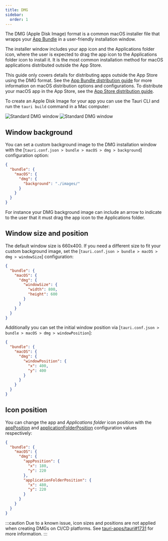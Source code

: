 ```yaml
---
title: DMG
sidebar:
  order: 1
---
```



The DMG (Apple Disk Image) format is a common macOS installer file that wrapps your [App Bundle][App Bundle distribution guide] in a user-friendly installation window.

The installer window includes your app icon and the Applications folder icon, where the user is expected to drag the app icon to the Applications folder icon to install it.
It is the most common installation method for macOS applications distributed outside the App Store.

This guide only covers details for distributing apps outside the App Store using the DMG format.
See the [App Bundle distribution guide] for more information on macOS distribution options and configurations.
To distribute your macOS app in the App Store, see the [App Store distribution guide].

To create an Apple Disk Image for your app you can use the Tauri CLI and run the `tauri build` command in a Mac computer:

<CommandTabs
  npm="npm run tauri build --bundles dmg"
  yarn="yarn tauri build --bundles dmg"
  pnpm="pnpm tauri build --bundles dmg"
  cargo="cargo tauri build --bundles dmg"
/>

<Image
  class="dark:sl-hidden"
  src={StandardDmgLight}
  alt="Standard DMG window"
/>
<Image
  class="light:sl-hidden"
  src={StandardDmgDark}
  alt="Standard DMG window"
/>

## Window background

You can set a custom background image to the DMG installation window with the [`tauri.conf.json > bundle > macOS > dmg > background`] configuration option:

```json title="tauri.conf.json" ins={4-6}
{
  "bundle": {
    "macOS": {
      "dmg": {
        "background": "./images/"
      }
    }
  }
}
```

For instance your DMG background image can include an arrow to indicate to the user that it must drag the app icon to the Applications folder.

## Window size and position

The default window size is 660x400. If you need a different size to fit your custom background image, set the [`tauri.conf.json > bundle > macOS > dmg > windowSize`] configuration:

```json title="tauri.conf.json" ins={5-8}
{
  "bundle": {
    "macOS": {
      "dmg": {
        "windowSize": {
          "width": 800,
          "height": 600
        }
      }
    }
  }
}
```

Additionally you can set the initial window position via [`tauri.conf.json > bundle > macOS > dmg > windowPosition`]:

```json title="tauri.conf.json" ins={5-8}
{
  "bundle": {
    "macOS": {
      "dmg": {
        "windowPosition": {
          "x": 400,
          "y": 400
        }
      }
    }
  }
}
```

## Icon position

You can change the app and _Applications folder_ icon position
with the [appPosition] and [applicationFolderPosition] configuration values respectively:

```json title="tauri.conf.json" ins={5-12}
{
  "bundle": {
    "macOS": {
      "dmg": {
        "appPosition": {
          "x": 180,
          "y": 220
        },
        "applicationFolderPosition": {
          "x": 480,
          "y": 220
        }
      }
    }
  }
}
```

:::caution
Due to a known issue, icon sizes and positions are not applied when creating DMGs on CI/CD platforms.
See [tauri-apps/tauri#1731] for more information.
:::

[App Bundle distribution guide]: /distribute/macos-application-bundle
[App Store distribution guide]: /distribute/app-store
[appPosition]: /reference/config/#appposition
[applicationFolderPosition]: /reference/config/#applicationfolderposition
[tauri-apps/tauri#1731]: https://github.com/tauri-apps/tauri/issues/1731
